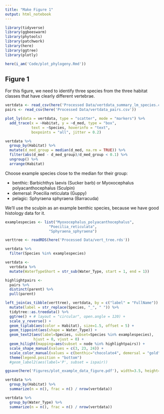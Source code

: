 ```yaml
---
title: "Make Figure 1"
output: html_notebook
---
```


```r
library(tidyverse)
library(ggbeeswarm)
library(phytools)
library(patchwork)
library(here)
library(ggtree)
library(plotly)
```

```r
here(i_am('Code/plot_phylogeny.Rmd'))
```

## Figure 1

For this figure, we need to identify three species from the three habitat classes that have clearly different vertebrae.

```r
vertdata <- read_csv(here('Processed Data/vertdata_summary_lm_species.csv'))
pairs <- read_csv(here('Processed Data/vertdata_pairs.csv'))
```

```r
plot_ly(data = vertdata, type = "scatter", mode = "markers") %>%
  add_trace(x = ~Habitat, y = ~d_med, type = "box",
            text = ~Species, hoverinfo = "text",
            boxpoints = "all", jitter = 0.2)
```

```r
vertdata %>%
  group_by(Habitat) %>%
  mutate(d_med_group = median(d_med, na.rm = TRUE)) %>%
  filter(abs(d_med - d_med_group)/d_med_group < 0.1) %>%
  ungroup() %>%
  arrange(Habitat)
```

Choose example species close to the median for their group:

* benthic: Barbichthys laevis (Sucker barb) or Myoxocephalus polyacanthocephalus (Sculpin)
* demersal: Poecilia reticulata (Guppy)
* pelagic: Sphyraena sphyraena (Barracuda)

We'll use the sculpin as an example benthic species, because we have good histology data for it.

```r
examplespecies <- list("Myoxocephalus_polyacanthocephalus",
                    "Poecilia_reticulata",
                    "Sphyraena_sphyraena")
```

```r
verttree <- readRDS(here('Processed Data/vert_tree.rds'))
```

```r
vertdata %>%
  filter(Species %in% examplespecies)
```
```r
vertdata <-
  vertdata %>%
  mutate(WaterTypeShort = str_sub(Water_Type, start = 1, end = 1))
```

```r
highlightpairs <-
  pairs %>%
  distinct(parent) %>%
  pull(parent)
```


```r
left_join(as_tibble(verttree), vertdata, by = c("label" = "FullName")) %>%
  mutate(label = str_replace(Species, "_", " ")) %>%
  tidytree::as.treedata() %>%
  ggtree() + # layout = "circular", open.angle = 120) + 
  scale_y_reverse() +
  geom_tiplab(aes(color = Habitat), size=1.5, offset = 5) +
  geom_tippoint(aes(shape = Water_Type)) +
  geom_text2(aes(label=Species, subset=Species %in% examplespecies),
             hjust = 0, vjust = 0) +
  geom_hilight(mapping=aes(subset = node %in% highlightpairs)) +
  scale_shape_manual(values = c(3, 23, 24)) +
  scale_color_manual(values = c(benthic="chocolate4", demersal = "gold", pelagic = "deepskyblue2")) +
  theme(legend.position = "bottom")
  #geom_label2(aes(label='P', subset = ispair))
```
```r
ggsave(here('Figures/plot_example_data_figure.pdf'), width=3.5, height=6, units="in")
```


```r
vertdata %>%
  group_by(Habitat) %>%
  summarize(n = n(), frac = n() / nrow(vertdata))
```

```r
vertdata %>%
  group_by(Water_Type) %>%
  summarize(n = n(), frac = n() / nrow(vertdata))
```


